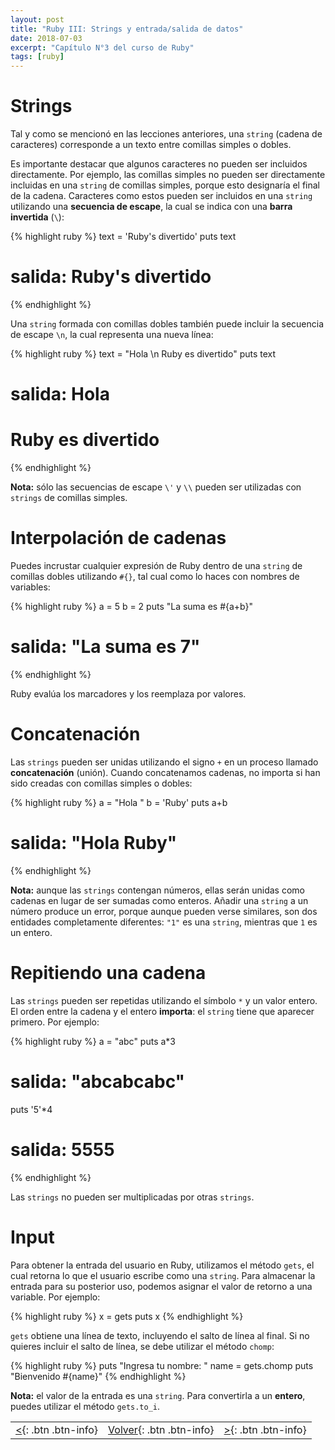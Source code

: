 ```yaml
---
layout: post
title: "Ruby III: Strings y entrada/salida de datos"
date: 2018-07-03
excerpt: "Capítulo N°3 del curso de Ruby"
tags: [ruby]
---
```


# Strings

Tal y como se mencionó en las lecciones anteriores, una `string` (cadena de caracteres) corresponde a un texto entre comillas simples o dobles.

Es importante destacar que algunos caracteres no pueden ser incluidos directamente. Por ejemplo, las comillas simples no pueden ser directamente incluidas en una `string` de comillas simples, porque esto designaría el final de la cadena. Caracteres como estos pueden ser incluidos en una `string` utilizando una **secuencia de escape**, la cual se indica con una **barra invertida** (`\`):

{% highlight ruby %}
text = 'Ruby\'s divertido'
puts text
# salida: Ruby's divertido
{% endhighlight %}

Una `string` formada con comillas dobles también puede incluir la secuencia de escape `\n`, la cual representa una nueva línea:

{% highlight ruby %}
text = "Hola \n Ruby es divertido"
puts text
# salida: Hola
#          Ruby es divertido
{% endhighlight %}

**Nota:** sólo las secuencias de escape `\'` y `\\` pueden ser utilizadas con `strings` de comillas simples.

# Interpolación de cadenas

Puedes incrustar cualquier expresión de Ruby dentro de una `string` de comillas dobles utilizando `#{}`, tal cual como lo haces con nombres de variables:

{% highlight ruby %}
a = 5
b = 2
puts "La suma es #{a+b}"
# salida: "La suma es 7"
{% endhighlight %}

Ruby evalúa los marcadores y los reemplaza por valores.

# Concatenación

Las `strings` pueden ser unidas utilizando el signo `+`  en un proceso llamado **concatenación** (unión). Cuando concatenamos cadenas, no importa si han sido creadas con comillas simples o dobles:

{% highlight ruby %}
a = "Hola "
b = 'Ruby'
puts a+b
# salida: "Hola Ruby"
{% endhighlight %}

**Nota:** aunque las `strings` contengan números, ellas serán unidas como cadenas en lugar de ser sumadas como enteros. Añadir una `string` a un número produce un error, porque aunque pueden verse similares, son dos entidades completamente diferentes: `"1"` es una `string`, mientras que `1` es un entero.

# Repitiendo una cadena

Las `strings` pueden ser repetidas utilizando el símbolo `*` y un valor entero. El orden entre la cadena y el entero **importa**: el `string` tiene que aparecer primero. Por ejemplo:

{% highlight ruby %}
a = "abc"
puts a*3
# salida: "abcabcabc"

puts '5'*4
# salida: 5555
{% endhighlight %}

Las `strings` no pueden ser multiplicadas por otras `strings`.

# Input

Para obtener la entrada del usuario en Ruby, utilizamos el método `gets`, el cual retorna lo que el usuario escribe como una `string`. Para almacenar la entrada para su posterior uso, podemos asignar el valor de retorno a una variable. Por ejemplo:

{% highlight ruby %}
x = gets
puts x
{% endhighlight %}

`gets` obtiene una línea de texto, incluyendo el salto de línea al final. Si no quieres incluir el salto de línea, se debe utilizar el método `chomp`:

{% highlight ruby %}
puts "Ingresa tu nombre: "
name = gets.chomp
puts "Bienvenido #{name}"
{% endhighlight %}

**Nota:** el valor de la entrada es una `string`. Para convertirla a un **entero**, puedes utilizar el método `gets.to_i`.

|     |     |     |
|:----|:---:|----:|
| [<](https://nisoto.github.io/ruby-ii-variables/){: .btn .btn-info} | [Volver](https://nisoto.github.io/blog/){: .btn .btn-info} | [>](https://nisoto.github.io/ruby-iv-booleanos-comparacion/){: .btn .btn-info} |

